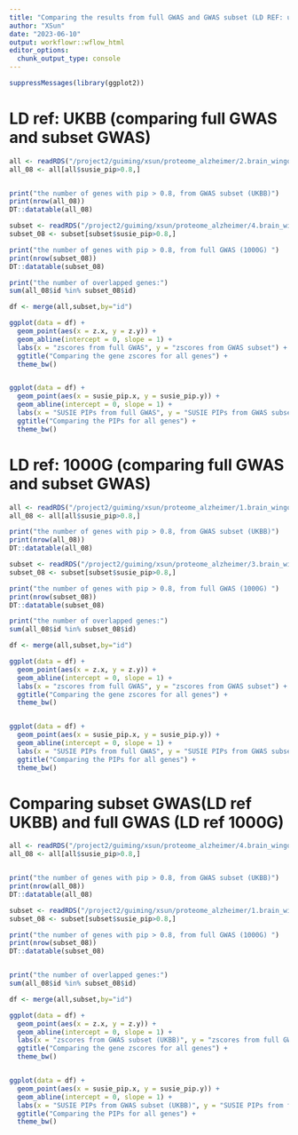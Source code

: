 ```yaml
---
title: "Comparing the results from full GWAS and GWAS subset (LD REF: ukbb)"
author: "XSun"
date: "2023-06-10"
output: workflowr::wflow_html
editor_options:
  chunk_output_type: console
---
```


```r
suppressMessages(library(ggplot2))
```

# LD ref: UKBB (comparing full GWAS and subset GWAS)

```r

all <- readRDS("/project2/guiming/xsun/proteome_alzheimer/2.brain_wingo_latest_fusionwgts_ukbb/brain_output/brain_ctwas_gene_res.RDS")
all_08 <- all[all$susie_pip>0.8,]


print("the number of genes with pip > 0.8, from GWAS subset (UKBB)")
print(nrow(all_08))
DT::datatable(all_08)

subset <- readRDS("/project2/guiming/xsun/proteome_alzheimer/4.brain_wingo_latest_fusionwgts_ukbb_subsetgwas/brain_output/brain_ctwas_gene_res.RDS")
subset_08 <- subset[subset$susie_pip>0.8,]

print("the number of genes with pip > 0.8, from full GWAS (1000G) ")
print(nrow(subset_08))
DT::datatable(subset_08)

print("the number of overlapped genes:")
sum(all_08$id %in% subset_08$id)

df <- merge(all,subset,by="id")

ggplot(data = df) +
  geom_point(aes(x = z.x, y = z.y)) +
  geom_abline(intercept = 0, slope = 1) +
  labs(x = "zscores from full GWAS", y = "zscores from GWAS subset") +
  ggtitle("Comparing the gene zscores for all genes") +
  theme_bw()


ggplot(data = df) +
  geom_point(aes(x = susie_pip.x, y = susie_pip.y)) +
  geom_abline(intercept = 0, slope = 1) +
  labs(x = "SUSIE PIPs from full GWAS", y = "SUSIE PIPs from GWAS subset") +
  ggtitle("Comparing the PIPs for all genes") +
  theme_bw()

```


# LD ref: 1000G (comparing full GWAS and subset GWAS)

```r

all <- readRDS("/project2/guiming/xsun/proteome_alzheimer/1.brain_wingo_latest_fusionwgts_1000g/brain_output/brain_ctwas_gene_res.RDS")
all_08 <- all[all$susie_pip>0.8,]

print("the number of genes with pip > 0.8, from GWAS subset (UKBB)")
print(nrow(all_08))
DT::datatable(all_08)

subset <- readRDS("/project2/guiming/xsun/proteome_alzheimer/3.brain_wingo_latest_fusionwgts_1000g_subsetgwas/brain_output/brain_ctwas_gene_res.RDS")
subset_08 <- subset[subset$susie_pip>0.8,]

print("the number of genes with pip > 0.8, from full GWAS (1000G) ")
print(nrow(subset_08))
DT::datatable(subset_08)

print("the number of overlapped genes:")
sum(all_08$id %in% subset_08$id)

df <- merge(all,subset,by="id")

ggplot(data = df) +
  geom_point(aes(x = z.x, y = z.y)) +
  geom_abline(intercept = 0, slope = 1) +
  labs(x = "zscores from full GWAS", y = "zscores from GWAS subset") +
  ggtitle("Comparing the gene zscores for all genes") +
  theme_bw()


ggplot(data = df) +
  geom_point(aes(x = susie_pip.x, y = susie_pip.y)) +
  geom_abline(intercept = 0, slope = 1) +
  labs(x = "SUSIE PIPs from full GWAS", y = "SUSIE PIPs from GWAS subset") +
  ggtitle("Comparing the PIPs for all genes") +
  theme_bw()

```

# Comparing subset GWAS(LD ref UKBB) and full GWAS (LD ref 1000G)

```r

all <- readRDS("/project2/guiming/xsun/proteome_alzheimer/4.brain_wingo_latest_fusionwgts_ukbb_subsetgwas/brain_output/brain_ctwas_gene_res.RDS")
all_08 <- all[all$susie_pip>0.8,]


print("the number of genes with pip > 0.8, from GWAS subset (UKBB)")
print(nrow(all_08))
DT::datatable(all_08)

subset <- readRDS("/project2/guiming/xsun/proteome_alzheimer/1.brain_wingo_latest_fusionwgts_1000g/brain_output/brain_ctwas_gene_res.RDS")
subset_08 <- subset[subset$susie_pip>0.8,]

print("the number of genes with pip > 0.8, from full GWAS (1000G) ")
print(nrow(subset_08))
DT::datatable(subset_08)


print("the number of overlapped genes:")
sum(all_08$id %in% subset_08$id)

df <- merge(all,subset,by="id")

ggplot(data = df) +
  geom_point(aes(x = z.x, y = z.y)) +
  geom_abline(intercept = 0, slope = 1) +
  labs(x = "zscores from GWAS subset (UKBB)", y = "zscores from full GWAS (1000G) ") +
  ggtitle("Comparing the gene zscores for all genes") +
  theme_bw()


ggplot(data = df) +
  geom_point(aes(x = susie_pip.x, y = susie_pip.y)) +
  geom_abline(intercept = 0, slope = 1) +
  labs(x = "SUSIE PIPs from GWAS subset (UKBB)", y = "SUSIE PIPs from full GWAS (1000G) ") +
  ggtitle("Comparing the PIPs for all genes") +
  theme_bw()

```